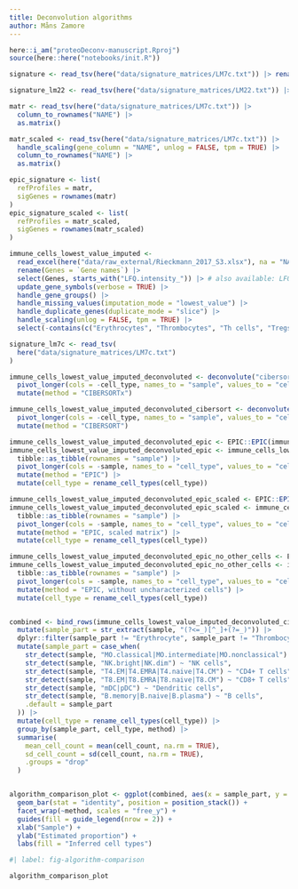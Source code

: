 ```yaml
---
title: Deconvolution algorithms
author: Måns Zamore
---
```


```r
here::i_am("proteoDeconv-manuscript.Rproj")
source(here::here("notebooks/init.R"))
```

```r
signature <- read_tsv(here("data/signature_matrices/LM7c.txt")) |> rename(Genes = "NAME")

signature_lm22 <- read_tsv(here("data/signature_matrices/LM22.txt")) |> rename(Genes = "Gene symbol")
```



```r
matr <- read_tsv(here("data/signature_matrices/LM7c.txt")) |>
  column_to_rownames("NAME") |>
  as.matrix()

matr_scaled <- read_tsv(here("data/signature_matrices/LM7c.txt")) |>
  handle_scaling(gene_column = "NAME", unlog = FALSE, tpm = TRUE) |>
  column_to_rownames("NAME") |>
  as.matrix()

epic_signature <- list(
  refProfiles = matr,
  sigGenes = rownames(matr)
)
epic_signature_scaled <- list(
  refProfiles = matr_scaled,
  sigGenes = rownames(matr_scaled)
)
```

```r
immune_cells_lowest_value_imputed <-
  read_excel(here("data/raw_external/Rieckmann_2017_S3.xlsx"), na = "NA") |>
  rename(Genes = `Gene names`) |>
  select(Genes, starts_with("LFQ.intensity_")) |> # also available: LFQ.Intensity.Imputed
  update_gene_symbols(verbose = TRUE) |>
  handle_gene_groups() |>
  handle_missing_values(imputation_mode = "lowest_value") |>
  handle_duplicate_genes(duplicate_mode = "slice") |>
  handle_scaling(unlog = FALSE, tpm = TRUE) |>
  select(-contains(c("Erythrocytes", "Thrombocytes", "Th cells", "Tregs")))
```

```r
signature_lm7c <- read_tsv(
  here("data/signature_matrices/LM7c.txt")
)

immune_cells_lowest_value_imputed_deconvoluted <- deconvolute("cibersortx", immune_cells_lowest_value_imputed, signature_lm7c) |>
  pivot_longer(cols = -cell_type, names_to = "sample", values_to = "cell_count") |>
  mutate(method = "CIBERSORTx")

immune_cells_lowest_value_imputed_deconvoluted_cibersort <- deconvolute("cibersort", immune_cells_lowest_value_imputed, signature_lm7c) |>
  pivot_longer(cols = -cell_type, names_to = "sample", values_to = "cell_count") |>
  mutate(method = "CIBERSORT")

immune_cells_lowest_value_imputed_deconvoluted_epic <- EPIC::EPIC(immune_cells_lowest_value_imputed |> column_to_rownames("Genes"), withOtherCells = TRUE, reference = epic_signature)
immune_cells_lowest_value_imputed_deconvoluted_epic <- immune_cells_lowest_value_imputed_deconvoluted_epic$mRNAProportions |>
  tibble::as_tibble(rownames = "sample") |>
  pivot_longer(cols = -sample, names_to = "cell_type", values_to = "cell_count") |>
  mutate(method = "EPIC") |>
  mutate(cell_type = rename_cell_types(cell_type))

immune_cells_lowest_value_imputed_deconvoluted_epic_scaled <- EPIC::EPIC(immune_cells_lowest_value_imputed |> column_to_rownames("Genes"), withOtherCells = TRUE, reference = epic_signature_scaled)
immune_cells_lowest_value_imputed_deconvoluted_epic_scaled <- immune_cells_lowest_value_imputed_deconvoluted_epic_scaled$mRNAProportions |>
  tibble::as_tibble(rownames = "sample") |>
  pivot_longer(cols = -sample, names_to = "cell_type", values_to = "cell_count") |>
  mutate(method = "EPIC, scaled matrix") |>
  mutate(cell_type = rename_cell_types(cell_type))

immune_cells_lowest_value_imputed_deconvoluted_epic_no_other_cells <- EPIC::EPIC(immune_cells_lowest_value_imputed |> column_to_rownames("Genes"), withOtherCells = FALSE, reference = epic_signature)
immune_cells_lowest_value_imputed_deconvoluted_epic_no_other_cells <- immune_cells_lowest_value_imputed_deconvoluted_epic_no_other_cells$mRNAProportions |>
  tibble::as_tibble(rownames = "sample") |>
  pivot_longer(cols = -sample, names_to = "cell_type", values_to = "cell_count") |>
  mutate(method = "EPIC, without uncharacterized cells") |>
  mutate(cell_type = rename_cell_types(cell_type))


combined <- bind_rows(immune_cells_lowest_value_imputed_deconvoluted_cibersort, immune_cells_lowest_value_imputed_deconvoluted_epic, immune_cells_lowest_value_imputed_deconvoluted, immune_cells_lowest_value_imputed_deconvoluted_epic_no_other_cells) |>
  mutate(sample_part = str_extract(sample, "(?<=_)[^_]+(?=_)")) |>
  dplyr::filter(sample_part != "Erythrocyte", sample_part != "Thrombocyte", !str_detect(sample, "Th1|Th17|Th2")) |>
  mutate(sample_part = case_when(
    str_detect(sample, "MO.classical|MO.intermediate|MO.nonclassical") ~ "Monocytes",
    str_detect(sample, "NK.bright|NK.dim") ~ "NK cells",
    str_detect(sample, "T4.EM|T4.EMRA|T4.naive|T4.CM") ~ "CD4+ T cells",
    str_detect(sample, "T8.EM|T8.EMRA|T8.naive|T8.CM") ~ "CD8+ T cells",
    str_detect(sample, "mDC|pDC") ~ "Dendritic cells",
    str_detect(sample, "B.memory|B.naive|B.plasma") ~ "B cells",
    .default = sample_part
  )) |>
  mutate(cell_type = rename_cell_types(cell_type)) |>
  group_by(sample_part, cell_type, method) |>
  summarise(
    mean_cell_count = mean(cell_count, na.rm = TRUE),
    sd_cell_count = sd(cell_count, na.rm = TRUE),
    .groups = "drop"
  )


algorithm_comparison_plot <- ggplot(combined, aes(x = sample_part, y = mean_cell_count, fill = cell_type)) +
  geom_bar(stat = "identity", position = position_stack()) +
  facet_wrap(~method, scales = "free_y") +
  guides(fill = guide_legend(nrow = 2)) +
  xlab("Sample") +
  ylab("Estimated proportion") +
  labs(fill = "Inferred cell types")


```

```r
#| label: fig-algorithm-comparison

algorithm_comparison_plot
```
